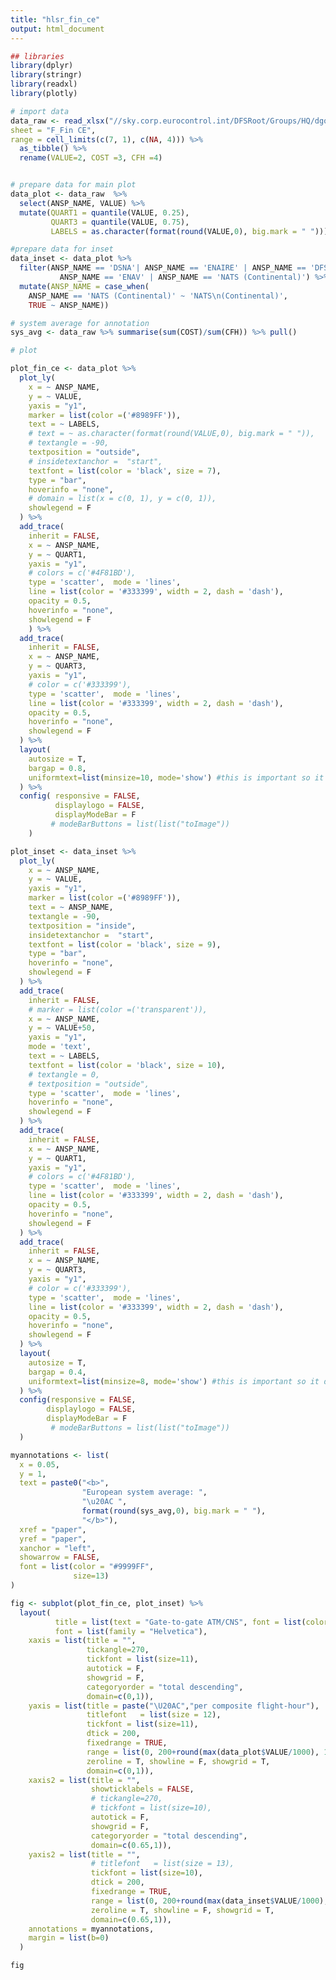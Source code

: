 ```yaml
---
title: "hlsr_fin_ce"
output: html_document
---
```


```r
## libraries
library(dplyr)
library(stringr)
library(readxl)
library(plotly)
```

```r
# import data
data_raw <- read_xlsx("//sky.corp.eurocontrol.int/DFSRoot/Groups/HQ/dgof-pru/Project/ACE/Data for ACE landing page and digital reports/hlsr2021_data.xlsx",
sheet = "F_Fin CE",
range = cell_limits(c(7, 1), c(NA, 4))) %>%
  as_tibble() %>% 
  rename(VALUE=2, COST =3, CFH =4)


# prepare data for main plot
data_plot <- data_raw  %>%
  select(ANSP_NAME, VALUE) %>% 
  mutate(QUART1 = quantile(VALUE, 0.25),
         QUART3 = quantile(VALUE, 0.75),
         LABELS = as.character(format(round(VALUE,0), big.mark = " ")))

#prepare data for inset
data_inset <- data_plot %>% 
  filter(ANSP_NAME == 'DSNA'| ANSP_NAME == 'ENAIRE' | ANSP_NAME == 'DFS' |
           ANSP_NAME == 'ENAV' | ANSP_NAME == 'NATS (Continental)') %>% 
  mutate(ANSP_NAME = case_when(
    ANSP_NAME == 'NATS (Continental)' ~ 'NATS\n(Continental)',
    TRUE ~ ANSP_NAME))

# system average for annotation
sys_avg <- data_raw %>% summarise(sum(COST)/sum(CFH)) %>% pull()

# plot

plot_fin_ce <- data_plot %>%
  plot_ly(
    x = ~ ANSP_NAME,
    y = ~ VALUE,
    yaxis = "y1",
    marker = list(color =('#8989FF')),
    text = ~ LABELS,
    # text = ~ as.character(format(round(VALUE,0), big.mark = " ")),
    # textangle = -90,
    textposition = "outside",
    # insidetextanchor =  "start",
    textfont = list(color = 'black', size = 7),
    type = "bar",
    hoverinfo = "none",
    # domain = list(x = c(0, 1), y = c(0, 1)),
    showlegend = F
  ) %>% 
  add_trace(
    inherit = FALSE,
    x = ~ ANSP_NAME,
    y = ~ QUART1,
    yaxis = "y1",
    # colors = c('#4F81BD'),
    type = 'scatter',  mode = 'lines',
    line = list(color = '#333399', width = 2, dash = 'dash'),
    opacity = 0.5,
    hoverinfo = "none",
    showlegend = F
    ) %>%
  add_trace(
    inherit = FALSE,
    x = ~ ANSP_NAME,
    y = ~ QUART3,
    yaxis = "y1",
    # color = c('#333399'),
    type = 'scatter',  mode = 'lines',
    line = list(color = '#333399', width = 2, dash = 'dash'),
    opacity = 0.5,
    hoverinfo = "none",
    showlegend = F
  ) %>%
  layout(
    autosize = T,
    bargap = 0.8,
    uniformtext=list(minsize=10, mode='show') #this is important so it does not autofit fonts
  ) %>%
  config( responsive = FALSE,
          displaylogo = FALSE,
          displayModeBar = F
         # modeBarButtons = list(list("toImage"))
    )

plot_inset <- data_inset %>%
  plot_ly(
    x = ~ ANSP_NAME,
    y = ~ VALUE,
    yaxis = "y1",
    marker = list(color =('#8989FF')),
    text = ~ ANSP_NAME,
    textangle = -90,
    textposition = "inside",
    insidetextanchor =  "start",
    textfont = list(color = 'black', size = 9),
    type = "bar",
    hoverinfo = "none",
    showlegend = F
  ) %>% 
  add_trace(
    inherit = FALSE,
    # marker = list(color =('transparent')),
    x = ~ ANSP_NAME,
    y = ~ VALUE+50,
    yaxis = "y1",
    mode = 'text',
    text = ~ LABELS,
    textfont = list(color = 'black', size = 10),
    # textangle = 0,
    # textposition = "outside",
    type = 'scatter',  mode = 'lines',
    hoverinfo = "none",
    showlegend = F
  ) %>% 
  add_trace(
    inherit = FALSE,
    x = ~ ANSP_NAME,
    y = ~ QUART1,
    yaxis = "y1",
    # colors = c('#4F81BD'),
    type = 'scatter',  mode = 'lines',
    line = list(color = '#333399', width = 2, dash = 'dash'),
    opacity = 0.5,
    hoverinfo = "none",
    showlegend = F
  ) %>%
  add_trace(
    inherit = FALSE,
    x = ~ ANSP_NAME,
    y = ~ QUART3,
    yaxis = "y1",
    # color = c('#333399'),
    type = 'scatter',  mode = 'lines',
    line = list(color = '#333399', width = 2, dash = 'dash'),
    opacity = 0.5,
    hoverinfo = "none",
    showlegend = F
  ) %>%
  layout(
    autosize = T,
    bargap = 0.4,
    uniformtext=list(minsize=8, mode='show') #this is important so it does not autofit fonts
  ) %>%
  config(responsive = FALSE,
        displaylogo = FALSE,
        displayModeBar = F
         # modeBarButtons = list(list("toImage"))
  )

myannotations <- list(
  x = 0.05,
  y = 1,
  text = paste0("<b>", 
                "European system average: ", 
                "\u20AC ",
                format(round(sys_avg,0), big.mark = " "),
                "</b>"),
  xref = "paper",
  yref = "paper",
  xanchor = "left",
  showarrow = FALSE,
  font = list(color = "#9999FF",
              size=13)
)

fig <- subplot(plot_fin_ce, plot_inset) %>% 
  layout( 
          title = list(text = "Gate-to-gate ATM/CNS", font = list(color = "black", size = 14)),
          font = list(family = "Helvetica"),
    xaxis = list(title = "",
                 tickangle=270,
                 tickfont = list(size=11),
                 autotick = F,
                 showgrid = F,
                 categoryorder = "total descending",
                 domain=c(0,1)),
    yaxis = list(title = paste("\U20AC","per composite flight-hour"),
                 titlefont   = list(size = 12),
                 tickfont = list(size=11),
                 dtick = 200,
                 fixedrange = TRUE,
                 range = list(0, 200+round(max(data_plot$VALUE/1000), 1)*1000),
                 zeroline = T, showline = F, showgrid = T,
                 domain=c(0,1)),
    xaxis2 = list(title = "",
                  showticklabels = FALSE,
                  # tickangle=270,
                  # tickfont = list(size=10),
                  autotick = F,
                  showgrid = F,
                  categoryorder = "total descending",
                  domain=c(0.65,1)),
    yaxis2 = list(title = "",
                  # titlefont   = list(size = 13),
                  tickfont = list(size=10),
                  dtick = 200,
                  fixedrange = TRUE,
                  range = list(0, 200+round(max(data_inset$VALUE/1000), 1)*1000),
                  zeroline = T, showline = F, showgrid = T,
                  domain=c(0.65,1)),
    annotations = myannotations,
    margin = list(b=0)
  )
```

```r
fig
```
